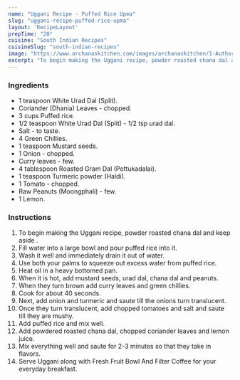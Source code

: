 ---
name: "Uggani Recipe - Puffed Rice Upma"
slug: "uggani-recipe-puffed-rice-upma"
layout: 'RecipeLayout'
prepTime: "20"
cuisine: "South Indian Recipes"
cuisineSlug: "south-indian-recipes"
image: "https://www.archanaskitchen.com/images/archanaskitchen/1-Author/Smitha-Kalluraya/UGGANI_RECIPE__PUFFED_RICE_UPMA__1600.jpg"
excerpt: "To begin making the Uggani recipe, powder roasted chana dal and keep aside "
---

### Ingredients

- 1 teaspoon White Urad Dal (Split).
- Coriander (Dhania) Leaves - chopped.
- 3 cups Puffed rice.
- 1/2 teaspoon White Urad Dal (Split) - 1/2 tsp urad dal.
- Salt - to taste.
- 4 Green Chillies.
- 1 teaspoon Mustard seeds.
- 1 Onion - chopped.
- Curry leaves - few.
- 4 tablespoon Roasted Gram Dal (Pottukadalai).
- 1 teaspoon Turmeric powder (Haldi).
- 1 Tomato - chopped.
- Raw Peanuts (Moongphali) - few.
- 1 Lemon.

### Instructions

1. To begin making the Uggani recipe, powder roasted chana dal and keep aside .
1. Fill water into a large bowl and pour puffed rice into it.
1. Wash it well and immediately drain it out of water.
1. Use both your palms to squeeze out excess water from puffed rice.
1. Heat oil in a heavy bottomed pan.
1. When it is hot, add mustard seeds, urad dal, chana dal and peanuts.
1. When they turn brown add curry leaves and green chillies.
1. Cook for about 40 seconds.
1. Next, add onion and turmeric and saute till the onions turn translucent.
1.  Once they turn translucent, add chopped tomatoes and salt and saute till they are mushy.
1. Add puffed rice and mix well.
1. Add powdered roasted chana dal, chopped coriander leaves and lemon juice.
1. Mix everything well and saute for 2-3 minutes so that they take in flavors.
1. Serve Uggani along with Fresh Fruit Bowl And Filter Coffee for your everyday breakfast.
